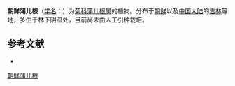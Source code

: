 {{Speciesbox
| name = 朝鲜蒲儿根
| status = 
| status_system = 
| image =
| genus = Sinosenecio
| species = koreanus
| authority = (Kom.) B. Nord.
}}

'''朝鲜蒲儿根'''（[[学名|学名]]：{{lang|la|''Sinosenecio koreanus''}}）为[[菊科|菊科]][[蒲儿根属|蒲儿根属]]的植物。分布于[[朝鲜|朝鲜]]以及[[中国大陆|中国大陆]]的[[吉林|吉林]]等地，多生于林下阴湿处，目前尚未由人工引种栽培。

== 参考文献 ==
<div class="references-small">
* {{cite web| url =http://www.bioinfo.cn/db05/KmzwSpecies.php?action=view&id=5548| title =朝鲜蒲儿根| work =《中国高等植物数据库全库》| publisher =中国科学院微生物研究所| author =昆明植物研究所| accessdate =2009-02-24| deadurl =yes| archiveurl =https://web.archive.org/web/20160305003444/http://www.bioinfo.cn/db05/KmzwSpecies.php?action=view&id=5548| archivedate =2016-03-05}}
</div>
{{Taxonbar|from=Q11092794}}

[[Category:蒲儿根属|朝鲜蒲儿根]]


{{植物小作品}}